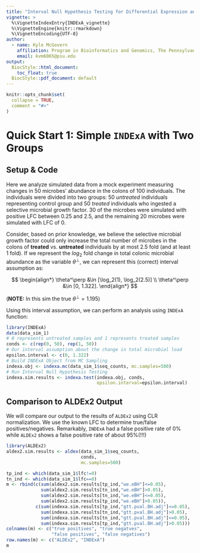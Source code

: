 ```yaml
---
title: "Interval Null Hypothesis Testing for Differential Expression and DIfferential Abundance with INDExA"
vignette: >
  %\VignetteIndexEntry{INDExA_vignette}
  %\VignetteEngine{knitr::rmarkdown}
  %\VignetteEncoding{UTF-8}
author:
  - name: Kyle McGovern
    affiliation: Program in Bioinformatics and Genomics, The Pennsylvania State University
    email: kvm6065@psu.edu
output:
  BiocStyle::html_document:
    toc_float: true
  BiocStyle::pdf_document: default
---
```


```r
knitr::opts_chunk$set(
  collapse = TRUE,
  comment = "#>"
)
```

# Quick Start 1: Simple `INDExA` with Two Groups

## Setup & Code

Here we analyze simulated data from a mock experiment measuring changes in
50 microbes' abundance in the colons of 100 individuals. The individuals were
divided into two groups: 50 *untreated* individuals representing control group
and 50 *treated* individuals who ingested a selective microbial growth factor.
30 of the microbes were simulated with positive LFC between 0.25 and 2.5, and
the remaining 20 microbes were simulated with LFC of 0.

Consider, based on prior knowledge, we believe the selective microbial growth
factor could only increase the total number of microbes in the colons of
**treated** vs. **untreated** individuals by at most 2.5 fold (and at least 1
fold). If we represent the $log_2$ fold change in total colonic microbial
abundance as the variable $\theta^\perp$, we can represent this (correct)
interval assumption as:

$$
\begin{align*}
  \theta^\perp &\in [\log_2(1), \log_2(2.5)] \\
  \theta^\perp &\in [0, 1.322].
\end{align*}
$$

(**NOTE:** In this sim the true $\theta^\perp=1.195$)

Using this interval assumption, we can perform an analysis using `INDExA`
function:
```r
library(INDExA)
data(data_sim_1)
# 0 represents untreated samples and 1 represents treated samples
conds <- c(rep(0, 50), rep(1, 50))
# Our interval assumption about the change in total microbial load
epsilon.interval <- c(0, 1.322)
# Build INDExA Object from MC Sampling
indexa.obj <- indexa.mc(data_sim_1$seq_counts, mc.samples=500)
# Run Interval Null Hypothesis Testing
indexa.sim.results <- indexa.test(indexa.obj, conds,
                                  epsilon.interval=epsilon.interval)
```

## Comparison to ALDEx2 Output

We will compare our output to the results of `ALDEx2` using CLR normalization.
We use the known LFC to determine true/false positives/negatives. Remarkably,
`INDExA` had a false positive rate of 0\% while `ALDEx2` shows a false
positive rate of about 95\%(!!!)

```r
library(ALDEx2)
aldex2.sim.results <- aldex(data_sim_1$seq_counts,
                            conds,
                            mc.samples=500)
```

```r
tp_ind <- which(data_sim_1$lfc!=0)
tn_ind <- which(data_sim_1$lfc==0)
m <- rbind(c(sum(aldex2.sim.results[tp_ind,"we.eBH"]<=0.05),
             sum(aldex2.sim.results[tn_ind,"we.eBH"]>0.05),
             sum(aldex2.sim.results[tn_ind,"we.eBH"]<=0.05),
             sum(aldex2.sim.results[tp_ind,"we.eBH"]>0.05)),
           c(sum(indexa.sim.results[tp_ind,"gtt.pval.BH.adj"]<=0.05),
             sum(indexa.sim.results[tn_ind,"gtt.pval.BH.adj"]>0.05),
             sum(indexa.sim.results[tn_ind,"gtt.pval.BH.adj"]<=0.05),
             sum(indexa.sim.results[tp_ind,"gtt.pval.BH.adj"]>0.05)))
colnames(m) <- c("true positives", "true negatves",
                 "false positives", "false negatives")
row.names(m) <- c("ALDEx2", "INDExA")
m
```
